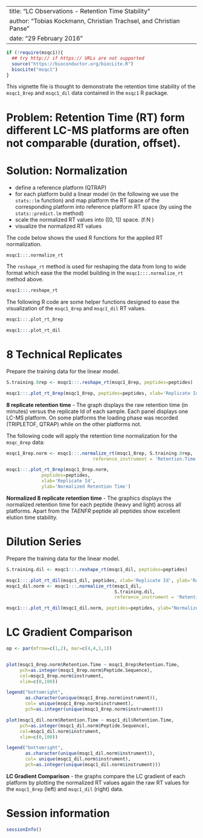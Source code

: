 <!--
%\VignetteIndexEntry{LC Observations - Retention Time Stability}
%\VignetteEngine{knitr::knitr}
-->

<script type="text/javascript"
  src="http://cdn.mathjax.org/mathjax/latest/MathJax.js?config=TeX-AMS-MML_HTMLorMML">
</script>

---
title: "LC Observations - Retention Time Stability"
author: "Tobias Kockmann, Christian Trachsel, and Christian Panse"
date: "29 February 2016"
---

```r
if (!require(msqc1)){
  ## try http:// if https:// URLs are not supported
  source("https://bioconductor.org/biocLite.R")
  biocLite("msqc1")
}
```

This vignette file is thought to demonstrate the retention time stability of the `msqc1_8rep` and `msqc1_dil` data contained in the `msqc1` R package.

# Problem: Retention Time (RT) form different LC-MS platforms are often not comparable (duration, offset).

# Solution: Normalization 

- define a reference platform (QTRAP)
- for each platform build a linear model (in the following we use the `stats::lm` function) and map platform the RT space of the corresponding platform into reference platform RT space (by using the `stats::predict.lm` method)
- scale the normalized RT values into \([0, 1]\) space. \(f:N \rightarrow [0,1]\)
- visualize the normalized RT values

The code below shows the used R functions for the applied RT normalization.

```r
msqc1:::.normalize_rt
```

The `reshape_rt` method is used for reshaping the data from long to wide format which ease the the model building in the `msqc1:::.normalize_rt` method above.

```r
msqc1:::.reshape_rt
```

The following R code are some helper functions designed to ease the visualization of the `msqc1_8rep` and `msqc1_dil`  RT values.

```r
msqc1:::.plot_rt_8rep

msqc1:::.plot_rt_dil
```


# 8 Technical Replicates

Prepare the training data for the linear model.
```r
S.training.8rep <- msqc1:::.reshape_rt(msqc1_8rep, peptides=peptides)
```


```r
msqc1:::.plot_rt_8rep(msqc1_8rep, peptides=peptides, xlab='Replicate Id')
```
**8 replicate retention time** - The graph displays the raw retention time (in minutes) versus the replicate Id of each sample. Each panel displays one LC-MS platform. On some platforms the loading phase was recorded (TRIPLETOF, QTRAP) while on the other platforms not.


The following code will apply the retention time normalization for the `msqc_8rep` data:

```r
msqc1_8rep.norm <- msqc1:::.normalize_rt(msqc1_8rep, S.training.8rep, 
                                reference_instrument = 'Retention.Time.QTRAP')

msqc1:::.plot_rt_8rep(msqc1_8rep.norm,
             peptides=peptides,
             xlab='Replicate Id',
             ylab='Normalized Retention Time')
```

**Normalized 8 replicate retention time** - The graphics displays the normalized retention time for each peptide (heavy and light) across all platforms. Apart from the *TAENFR* peptide all peptides show excellent elution time stability.


# Dilution Series

Prepare the training data for the linear model.
```r
S.training.dil <- msqc1:::.reshape_rt(msqc1_dil, peptides=peptides)
```

```r
msqc1:::.plot_rt_dil(msqc1_dil, peptides, xlab='Replicate Id', ylab='Raw Retention Time')
msqc1_dil.norm <- msqc1:::.normalize_rt(msqc1_dil, 
                                        S.training.dil, 
                                        reference_instrument = 'Retention.Time.QTRAP')

msqc1:::.plot_rt_dil(msqc1_dil.norm, peptides=peptides, ylab="Normalized Retention Time")
```


# LC Gradient Comparison

```r
op <- par(mfrow=c(1,2), mar=c(4,4,1,1))


plot(msqc1_8rep.norm$Retention.Time ~ msqc1_8rep$Retention.Time, 
     pch=as.integer(msqc1_8rep.norm$Peptide.Sequence),
     col=msqc1_8rep.norm$instrument,
     xlim=c(0,100))

legend("bottomright", 
       as.character(unique(msqc1_8rep.norm$instrument)),
       col= unique(msqc1_8rep.norm$instrument), 
       pch=as.integer(unique(msqc1_8rep.norm$instrument)))

plot(msqc1_dil.norm$Retention.Time ~ msqc1_dil$Retention.Time, 
     pch=as.integer(msqc1_dil.norm$Peptide.Sequence),
     col=msqc1_dil.norm$instrument,
     xlim=c(0,100))

legend("bottomright", 
       as.character(unique(msqc1_dil.norm$instrument)),
       col= unique(msqc1_dil.norm$instrument), 
       pch=as.integer(unique(msqc1_dil.norm$instrument)))

```

**LC Gradient Comparison** - the graphs compare the LC gradient of each platform by plotting the normalized RT values again the raw RT values for the `msqc1_8rep` (left) and `msqc1_dil` (right) data.


# Session information

```r
sessionInfo()
```

